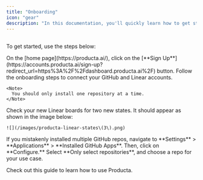 ```yaml
---
title: "Onboarding"
icon: "gear"
description: "In this documentation, you'll quickly learn how to get started with Producta."
---
```


##

To get started, use the steps below:

<Steps>
  <Step title="Step 1:  Sign up for a Producta account">
    On the [home page](https://producta.ai/), click on the [**Sign Up**](https://accounts.producta.ai/sign-up?redirect_url=https%3A%2F%2Fdashboard.producta.ai%2F) button.
  </Step>

  <Step title="Step 2: Follow onboarding steps">
    Follow the onboarding steps to connect your GitHub and Linear accounts.

    <Note>
      You should only install one repository at a time.
    </Note>
  </Step>

  <Step title="Step 3: Check Linear board">
    Check your new Linear boards for two new states. It should appear as shown in the image below:

    ![](/images/producta-linear-states\(3\).png)
  </Step>
</Steps>

<Tip>
  If you mistakenly installed multiple GitHub repos, navigate to **Settings** > **Applications** > **Installed GitHub Apps**. Then, click on **Configure.** Select **Only select repositories**, and choose a repo for your use case.
</Tip>

Check out this guide to learn how to use Producta.